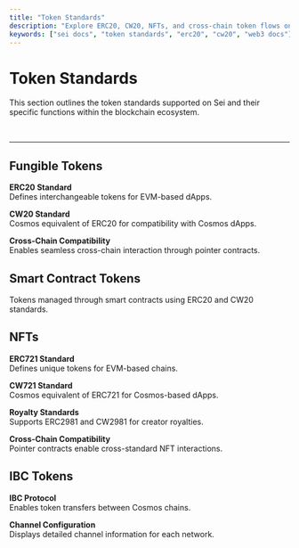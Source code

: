 ```yaml
---
title: "Token Standards"
description: "Explore ERC20, CW20, NFTs, and cross-chain token flows on Sei. Learn about token factory usage and bridging with pointer contracts."
keywords: ["sei docs", "token standards", "erc20", "cw20", "web3 docs"]
---
```



# Token Standards

This section outlines the token standards supported on Sei and their specific functions within the blockchain ecosystem.

<br />

<div className="mb-4">
  <SeiTokenCard tooltip="Native SEI token for EVM and Cosmos conversions." />
</div>

<hr className="border-dashed border-[#9E1F19] my-4" />

## Fungible Tokens

**ERC20 Standard**  
Defines interchangeable tokens for EVM-based dApps.

**CW20 Standard**  
Cosmos equivalent of ERC20 for compatibility with Cosmos dApps.

**Cross-Chain Compatibility**  
Enables seamless cross-chain interaction through pointer contracts.

<div className="my-4">
  <TokenCard
    title="Token Factory Guide"
    steps={[
      {
        text: "Requirements:\n• seid CLI\n• Wallet with SEI tokens on devnet"
      },
      {
        text: "Step 1: Create a denom (factory-ACCOUNT-DENOM).",
        command: "seid tx tokenfactory create-denom DENOM --from=ACCOUNT --chain-id=arctic-1 ..."
      },
      {
        text: "Step 2: Set token metadata with a JSON file.",
        command: "seid tx tokenfactory set-denom-metadata METADATA_FILE ..."
      },
      {
        text: "Step 3: Mint tokens. Replace AMOUNT as needed.",
        command: "seid tx tokenfactory mint AMOUNT --from=ACCOUNT ..."
      },
      {
        text: "Step 4: Burn tokens to reduce supply.",
        command: "seid tx tokenfactory burn AMOUNT --from=ACCOUNT ..."
      },
      {
        text: "Step 5: Create an EVM pointer contract for ERC20 compatibility.",
        command: "seid tx evm register-evm-pointer NATIVE factory-ACCOUNT-DENOM ..."
      },
      {
        text: "Pointer Contract Notes:\nCheck or register an EVM pointer for cross-chain usage.",
        command: "seid q evm pointer [type] [pointee] [flags]"
      }
    ]}
  />
</div>

## Smart Contract Tokens

Tokens managed through smart contracts using ERC20 and CW20 standards.

<div className="my-4">
  <TokenCard
    title="Smart Contract Token Guide"
    steps={[
      {
        text: "Step 1: Deploy the WASM contract.",
        command: "seid tx wasm store (wasm-file) ..."
      },
      {
        text: "Step 2: Instantiate with parameters (supply, name, symbol).",
        command: "seid tx wasm instantiate (code_id) '{\"token_name\":\"MyToken\",\"symbol\":\"MTK\"}' ..."
      },
      {
        text: "Step 3: Use execute messages to mint, burn, or transfer tokens."
      }
    ]}
  />
</div>

## NFTs

**ERC721 Standard**  
Defines unique tokens for EVM-based chains.

**CW721 Standard**  
Cosmos equivalent of ERC721 for Cosmos-based dApps.

**Royalty Standards**  
Supports ERC2981 and CW2981 for creator royalties.

**Cross-Chain Compatibility**  
Pointer contracts enable cross-standard NFT interactions.

<div className="my-4">
  <TokenCard
    title="NFT Deployment Guide"
    steps={[
      {
        text: "Step 1: Deploy the NFT contract (store the WASM).",
        command: "seid tx wasm store (nft-wasm-file) ..."
      },
      {
        text: "Step 2: Instantiate with collection details (name, symbol, royalties).",
        command: "seid tx wasm instantiate (code_id) '{\"name\":\"MyNFTCollection\",\"symbol\":\"MNFT\"}' ..."
      },
      {
        text: "Step 3: Mint NFTs using execute messages (metadata URIs, etc.)."
      }
    ]}
  />
</div>

## IBC Tokens

**IBC Protocol**  
Enables token transfers between Cosmos chains.

**Channel Configuration**  
Displays detailed channel information for each network.

<div className="mt-4">
  <IbcTokensCard />
</div>
